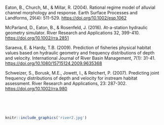 <br>
<br>
<br>

Eaton, B., Church, M., & Millar, R. (2004). Rational regime model of alluvial channel morphology and response. Earth Surface Processes and Landforms, 29(4): 511-529. [https://doi.org/10.1002/esp.1062](https://doi.org/10.1002/esp.1062) 

McParland, D., Eaton, B., & Rosenfeld, J. (2016). At-a-station hydraulic geometry simulator. River Research and Applications 32, 399-410. [https://doi.org/10.1002/rra.2851](https://doi.org/10.1002/rra.2851)

Saraeva, E. & Hardy, T.B. (2009). Prediction of fisheries physical habitat values based on hydraulic geometry and frequency distributions of depth and velocity. International Journal of River Basin Management, 7(1): 31-41. [https://doi.org/10.1080/15715124.2009.9635368](https://doi.org/10.1080/15715124.2009.9635368)

Schweizer, S., Borusk, M.E., Jowett, I., & Reichert, P. (2007). Predicting joint frequency distributions of depth and velocity for instream habitat assessment. River Research and Applications, 23: 287-302. [https://doi.org/10.1002/rra.980](https://doi.org/10.1002/rra.980)

<br>
<br>
<br>

```r
knitr::include_graphics('river2.jpg') 
```
